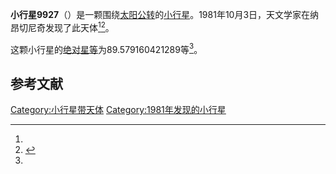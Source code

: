 {{Infobox planet
| bgcolour = #FFFFC0
| name = 9927 Tyutchev
| symbol = 
| image = 
| caption = 
| discovery = yes
| discovery_ref = 
| discoverer = {{link-en|柳德米拉·卡拉季奇|Lyudmila Karachkina}}
| discovery_site = [[纳昂切尼奇|纳昂切尼奇]] 
| discovered = 1981年10月3日
| designations = yes
| mp_name = 
| named_after = 
| alt_names = 1981 TW1/ 1981 UA1 / 1981 UG10 / 1991 XP
| mp_category = [[主带小行星|主带小行星]]
| orbit_ref = <ref name="a">[http://ssd.jpl.nasa.gov/sbdb.cgi?sstr=9927 9927 Tyutchev] {{Wayback|url=http://ssd.jpl.nasa.gov/sbdb.cgi?sstr=9927 |date=20210717065724 }}，小行星數據庫瀏覽器（JPL Small-Body Database Browser）－[[美国国家航空航天局|美国国家航空航天局]]喷气推进实验室</ref>
| epoch = 2456400.5 (2013年4月18日更新)
| aphelion = {{convert|2.756955847127752|AU|km|3|abbr=on|lk=out}}
| perihelion = {{convert|1.674660473807922|AU|km|3|abbr=on}}
| semimajor = {{convert|2.215808160467837|AU|km|3|abbr=on}}
| eccentricity = 0.244221362
| period = 1204.749246 [[日|日]]<br />3.3[[儒略年|儒略年]]
| avg_speed = 
| inclination = 6.032157835739662
| asc_node = 238.0547809734052
| mean_anomaly = 
| arg_peri = 89.579160421289
| satellites = 
| physical_characteristics = yes
| dimensions = 
| mass = 
| density = 
| surface_grav = 
| escape_velocity = 
| sidereal_day = 
| axial_tilt = 
| pole_ecliptic_lat = 
| pole_ecliptic_lon = 
| albedo = 
| temperatures= 
| temp_name1 = 
| mean_temp_1 = 
| max_temp_1 = 
| temp_name2 = 
| max_temp_2 = 
| spectral_type = 
| abs_magnitude = 89.579160421289
}}

'''小行星9927'''（{{lang-en|9927 Tyutchev}}）是一颗围绕[[太阳|太阳]][[公转|公转]]的[[小行星|小行星]]。1981年10月3日，天文学家{{link-en|柳德米拉·卡拉季奇|Lyudmila Karachkina}}在纳昂切尼奇发现了此天体<ref name="a" /><ref>{{cite news|title=小行星列表|url=http://cfa-www.harvard.edu/iau/lists/NumberedMPs.txt|accessdate=2013-07-08|newspaper=哈佛大学|archive-date=2008-05-17|archive-url=https://web.archive.org/web/20080517010638/http://cfa-www.harvard.edu/iau/lists/NumberedMPs.txt|dead-url=no}}</ref>。

这颗小行星的[[绝对星等|绝对星等]]为89.579160421289等<ref name="a" />。

==参考文献==
{{reflist}}
{{Minor Planet Number|[[小行星9926|小行星9926]]|[[小行星9928|小行星9928]]}}

{{小天体}}

[[Category:小行星带天体|Category:小行星带天体]]
[[Category:1981年发现的小行星|Category:1981年发现的小行星]]

{{asteroid-stub}}